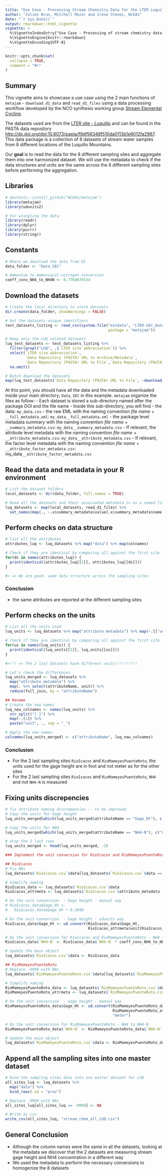 ```yaml
---
title: "Use Case - Processing Stream Chemistry Data for the LTER Luquillo Site"
author: "Julien Brun, Mitchell Maier and Irene Steves, NCEAS"
date: "`r Sys.Date()`"
output: rmarkdown::html_vignette
vignette: >
  %\VignetteIndexEntry{"Use Case - Processing of stream chemistry data for the LTER Luquillo site"}
  %\VignetteEngine{knitr::rmarkdown}
  %\VignetteEncoding{UTF-8}
---
```


```r
knitr::opts_chunk$set(
  collapse = TRUE,
  comment = "#>"
)
```

## Summary

This vignette aims to showcase a use case using the 2 main functions of `metajam` - `download_d1_data` and `read_d1_files` using a data processing workflow developed by the NCO synthesis working group [Stream Elemental Cycling](https://lternet.edu/working-groups/global-patterns-stream-energy-nutrient-cycling/). 

The datasets used are from the [LTER site - Luquillo](http://luq.lter.network) and can be found in the PASTA data repository <http://dx.doi.org/doi:10.6073/pasta/f9df56348f510da0113b1e6012fa2967>. This data package is a collection of 8 datasets of stream water samples from 8 different locations of the Luquillo Mountains. 

Our **goal** is to read the data for the 8 different sampling sites and aggregate them into one harmonized dataset. We will use the metadata to check if the data structures and units are the same across the 8 different sampling sites before performing the aggregation.


## Libraries

```r
# devtools::install_github("NCEAS/metajam")
library(metajam)  
library(udunits2)

# For wrangling the data
library(readr)
library(dplyr)
library(purrr)
library(stringr)
```

## Constants

```r
# Where we download the data from D1
data_folder <- "Data_SEC"

# Ammonium to Ammoniacal-nitrogen conversion
coeff_conv_NH4_to_NH4N <- 0.7764676534
```


## Download the datasets

```r
# Create the local directory to store datasets
dir.create(data_folder, showWarnings = FALSE)

# Get the datasets unique identifiers
test_datasets_listing <- read_csv(system.file("extdata", "LTER-SEC_DatasetsListing_SearchedData.csv", 
                                              package = "metajam"))

# Keep only the LUQ related datasets
luq_test_datasets <- test_datasets_listing %>%
  filter(grepl("LUQ", .$`LTER site abbreviation`)) %>%
  select(`LTER site abbreviation`,
         `Data Repository (PASTA) URL to Archive/Metadata`,
         `Data Repository (PASTA) URL to File`,`Data Repository (PASTA) Filename`) %>%
  na.omit()

# Batch download the datasets
map(luq_test_datasets$`Data Repository (PASTA) URL to File`, ~download_d1_data(.x, data_folder))
```

At this point, you should have all the data and the metadata downloaded inside your main directory; `Data_SEC` in this example. `metajam` organize the files as follow: 
- Each dataset is stored a sub-directory named after the package DOI and the file name
- Inside this sub-directory, you will find
   - the data: `my_data.csv`
   - the raw EML with the naming convention _file name_ + `__full_metadata.xml`: `my_data__full_metadata.xml`
   - the package level metadata summary with the naming convention _file name_ + `__summary_metadata.csv`: `my_data__summary_metadata.csv`
   - If relevant, the attribute level metadata with the naming convention _file name_ + `__attribute_metadata.csv`: `my_data__attribute_metadata.csv`
   - If relevant, the factor level metadata with the naming convention _file name_ + `__attribute_factor_metadata.csv`: my_data`__attribute_factor_metadata.csv`

## Read the data and metadata in your R environment

```r
# List the dataset folders
local_datasets <- dir(data_folder, full.names = TRUE)

# Read all the datasets and their associated metadata in as a named list
luq_datasets <- map(local_datasets, read_d1_files) %>% 
  set_names(map(., ~.x$summary_metadata$value[.x$summary_metadata$name == "File_Name"]))
```

## Perform checks on data structure

```r
# list all the attributes
attributes_luq <- luq_datasets %>% map("data") %>% map(colnames)

# Check if they are identical by comparing all against the first site
for(ds in names(attributes_luq)) {
  print(identical(attributes_luq[[1]], attributes_luq[[ds]]))
}

#> => We are good, same data structure across the sampling sites
```

### Conclusion 

- the same attributes are reported at the different sampling sites

## Perform checks on the units

```r
# List all the units used
luq_units <- luq_datasets %>% map("attribute_metadata") %>% map(~.[["unit"]])

# Check if they are identical by comparing all against the first site
for(us in names(luq_units)) {
  print(identical(luq_units[[1]], luq_units[[us]]))
}

#>!!! => The 2 last datasets have different units!!!!!!!!!!

# Let's check the differences
luq_units_merged <- luq_datasets %>%
  map("attribute_metadata") %>%
  map(. %>% select(attributeName, unit)) %>%
  reduce(full_join, by = "attributeName") 

## Rename
# Create the new names
luq_new_colnames <- names(luq_units) %>%
  str_split("[.]") %>%
  map(~.[1]) %>%
  paste("unit", ., sep = "_")

# Apply the new names
colnames(luq_units_merged) <- c("attributeName", luq_new_colnames)
```

### Conclusion

- For the 2 last sampling sites `RioIcacos` and `RioMameyesPuenteRoto`, the units used for the gage height are in foot and not meter as for the other sites
- For the 2 last sampling sites `RioIcacos` and `RioMameyesPuenteRoto`, `NH4` and not `NH4-N` is measured

## Fixing units discrepencies

```r
# fix attribute naming discrepencies -- to be improved 
# Copy the units for Gage height
luq_units_merged[which(luq_units_merged$attributeName == "Gage_Ht"), c("unit_RioIcacos", "unit_RioMameyesPuenteRoto")] <- "foot"

# Copy the units for NH4
luq_units_merged[which(luq_units_merged$attributeName == "NH4-N"), c("unit_RioIcacos", "unit_RioMameyesPuenteRoto")] <- "microgramsPerLiter"

# drop the 2 last rows
luq_units_merged <- head(luq_units_merged, -2)

### Implement the unit conversion for RioIcacos and RioMameyesPuenteRoto ----

## RioIcacos
# Fix NAs
luq_datasets$`RioIcacos.csv`$data[luq_datasets$`RioIcacos.csv`$data == -9999] <- NA

# Simplify naming
RioIcacos_data <- luq_datasets$`RioIcacos.csv`$data
RioIcacos_attrmeta <- luq_datasets$`RioIcacos.csv`$attribute_metadata

# Do the unit conversion  - Gage height - manual way
# RioIcacos_data$Gage_Ht <- 
#   RioIcacos_data$Gage_Ht * 0.3048

# Do the unit conversion  - Gage height - udunits way
RioIcacos_data$Gage_Ht <- ud.convert(RioIcacos_data$Gage_Ht,
                                     RioIcacos_attrmeta$unit[RioIcacos_attrmeta$attributeLabel == "Gage height"], "meter")

# Do the unit conversion for RioIcacos and RioMameyesPuenteRoto - NH4 to NH4-N
RioIcacos_data$`NH4-N` <- RioIcacos_data$`NH4-N` * coeff_conv_NH4_to_NH4N

# Update the main object 
luq_datasets$`RioIcacos.csv`$data <- RioIcacos_data

## RioMameyesPuenteRoto
# Replace -9999 with NAs 
luq_datasets$`RioMameyesPuenteRoto.csv`$data[luq_datasets$`RioMameyesPuenteRoto.csv`$data == -9999] <- NA

# Simplify naming
RioMameyesPuenteRoto_data <- luq_datasets$`RioMameyesPuenteRoto.csv`$data
RioMameyesPuenteRoto_attrmeta <- luq_datasets$`RioMameyesPuenteRoto.csv`$attribute_metadata

# Do the unit conversion  - Gage height - manual way
RioMameyesPuenteRoto_data$Gage_Ht <- ud.convert(RioMameyesPuenteRoto_data$Gage_Ht,
                                                RioMameyesPuenteRoto_attrmeta$unit[RioMameyesPuenteRoto_attrmeta$attributeLabel == "Gage height"], 
                                                "meter")

# Do the unit conversion for RioMameyesPuenteRoto - NH4 to NH4-N
RioMameyesPuenteRoto_data$`NH4-N` <- RioMameyesPuenteRoto_data$`NH4-N` * coeff_conv_NH4_to_NH4N

# Update the main object
luq_datasets$`RioMameyesPuenteRoto.csv`$data <- RioMameyesPuenteRoto_data 

```

## Append all the sampling sites into one master dataset

```r
# bind the sampling sites data into one master dataset for LUQ
all_sites_luq <- luq_datasets %>%
  map("data") %>% 
  bind_rows(.id = "prov")

# Replace -9999 with NAs
all_sites_luq[all_sites_luq == -9999] <- NA

# Write as csv
write_csv(all_sites_luq, "stream_chem_all_LUQ.csv")
```

## General Conclusion

- Although the column names were the same in all the datasets, looking at the metadata we discover that the 2 datasets are measuring stream gage height and NH4 concentration in a different way
- We used the metadata to perform the necessary conversions to homogenize the 8 datasets
